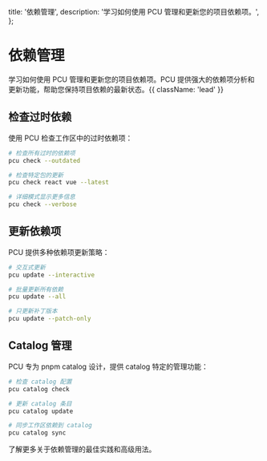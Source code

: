   title: '依赖管理',
  description: '学习如何使用 PCU 管理和更新您的项目依赖项。',
};

# 依赖管理

学习如何使用 PCU 管理和更新您的项目依赖项。PCU 提供强大的依赖项分析和更新功能，帮助您保持项目依赖的最新状态。{{ className: 'lead' }}

## 检查过时依赖

使用 PCU 检查工作区中的过时依赖项：

```bash
# 检查所有过时的依赖项
pcu check --outdated

# 检查特定包的更新
pcu check react vue --latest

# 详细模式显示更多信息
pcu check --verbose
```

## 更新依赖项

PCU 提供多种依赖项更新策略：

```bash
# 交互式更新
pcu update --interactive

# 批量更新所有依赖
pcu update --all

# 只更新补丁版本
pcu update --patch-only
```

## Catalog 管理

PCU 专为 pnpm catalog 设计，提供 catalog 特定的管理功能：

```bash
# 检查 catalog 配置
pcu catalog check

# 更新 catalog 条目
pcu catalog update

# 同步工作区依赖到 catalog
pcu catalog sync
```

了解更多关于依赖管理的最佳实践和高级用法。
